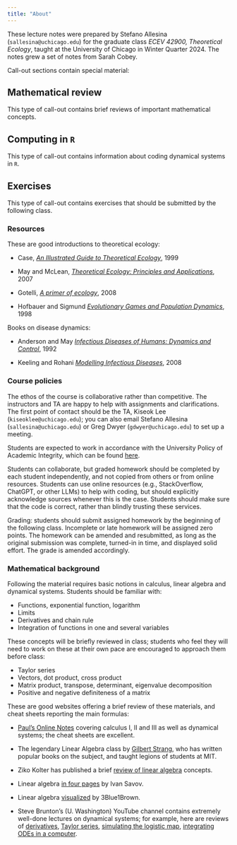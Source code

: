 ```yaml
---
title: "About"
---
```


These lecture notes were prepared by Stefano Allesina (`sallesina@uchicago.edu`) for the graduate class *ECEV 42900, Theoretical Ecology*, taught at the University of Chicago in Winter Quarter 2024. The notes grew a set of notes from Sarah Cobey.

Call-out sections contain special material:

::: {.callout-note collapse="fales"}
## Mathematical review

This type of call-out contains brief reviews of important mathematical concepts.
:::

::: {.callout-tip collapse="false"}
## Computing in `R`

This type of call-out contains information about coding dynamical systems in `R`.
:::

::: {.callout-warning collapse="false"}
## Exercises

This type of call-out contains exercises that should be submitted by the following class.
:::

### Resources

These are good introductions to theoretical ecology:

- Case, [*An Illustrated Guide to Theoretical Ecology*](https://global.oup.com/ushe/product/an-illustrated-guide-to-theoretical-ecology-9780195085129?cc=us&lang=en&), 1999

- May and McLean, [*Theoretical Ecology: Principles and Applications*](https://academic.oup.com/book/42041), 2007

- Gotelli, [*A primer of ecology*](https://global.oup.com/academic/product/a-primer-of-ecology-9780878933181?cc=us&lang=en&), 2008

- Hofbauer and Sigmund [*Evolutionary Games and Population Dynamics*](https://www.cambridge.org/core/books/evolutionary-games-and-population-dynamics/A8D94EBE6A16837E7CB3CED24E1948F8), 1998

Books on disease dynamics:

- Anderson and May [*Infectious Diseases of Humans: Dynamics and Control*](https://global.oup.com/academic/product/infectious-diseases-of-humans-9780198540403?cc=us&lang=en&), 1992

- Keeling and Rohani [*Modelling Infectious Diseases*](https://press.princeton.edu/books/hardcover/9780691116174/modeling-infectious-diseases-in-humans-and-animals), 2008

### Course policies

The ethos of the course is collaborative rather than competitive. The instructors and TA are happy to help with assignments and clarifications. The first point of contact should be the TA, Kiseok Lee (`kiseoklee@uchicago.edu`); you can also email Stefano Allesina (`sallesina@uchicago.edu`) or Greg Dwyer (`gdwyer@uchicago.edu`) to set up a meeting. 

Students are expected to work in accordance with the University Policy of Academic Integrity, which can be found [here](https://college.uchicago.edu/student-services/academic-integrity-student-conduct).

Students can collaborate, but graded homework should be completed by each student independently, and not copied from others or from online resources. Students can use online resources (e.g., StackOverflow, ChatGPT, or other LLMs) to help with coding, but should explicitly acknowledge sources whenever this is the case. Students should make sure that the code is correct, rather than blindly trusting these services.

Grading: students should submit assigned homework by the beginning of the following class. Incomplete or late homework will be assigned zero points. The homework can be amended and resubmitted, as long as the original submission was complete, turned-in in time, and displayed solid effort. The grade is amended accordingly.

### Mathematical background

Following the material requires basic notions in calculus, linear algebra and dynamical systems. Students should be familiar with:

- Functions, exponential function, logarithm
- Limits
- Derivatives and chain rule
- Integration of functions in one and several variables

These concepts will be briefly reviewed in class; students who feel they will need to work on these at their own pace are encouraged to approach them before class:

- Taylor series
- Vectors, dot product, cross product
- Matrix product, transpose, determinant, eigenvalue decomposition
- Positive and negative definiteness of a matrix

These are good websites offering a brief review of these materials, and cheat sheets reporting the main formulas:

- [Paul's Online Notes](https://tutorial.math.lamar.edu/) covering calculus I, II and III as well as dynamical systems; the cheat sheets are excellent.

- The legendary Linear Algebra class by [Gilbert Strang](https://www.youtube.com/watch?v=7UJ4CFRGd-U&list=PLE7DDD91010BC51F8), who has written popular books on the subject, and taught legions of students at MIT.

- Ziko Kolter has published a brief [review of linear algebra](https://cs229.stanford.edu/section/cs229-linalg.pdf) concepts.

- Linear algebra [in four pages](https://minireference.com/static/tutorials/linear_algebra_in_4_pages.pdf) by  Ivan Savov.

- Linear algebra [visualized](https://www.3blue1brown.com/topics/linear-algebra) by 3Blue1Brown.

- Steve Brunton's (U. Washington) YouTube channel contains extremely well-done lectures on dynamical systems; for example, here are reviews of [derivatives](https://www.youtube.com/watch?v=-NhgElcA3K8), [Taylor series](https://www.youtube.com/watch?v=ebfOSDj4j3I), [simulating the logistic map](https://www.youtube.com/watch?v=_BvAkyuWhOI), [integrating ODEs in a computer](https://www.youtube.com/watch?v=W-wxKgjBDnc).
